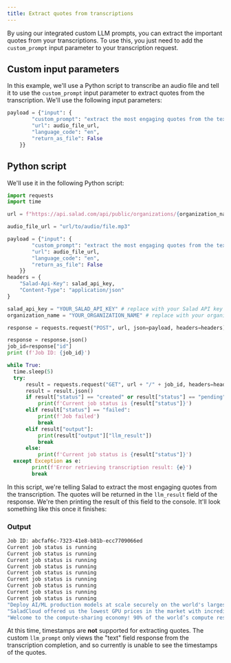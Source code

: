 ```yaml
---
title: Extract quotes from transcriptions
---
```


By using our integrated custom LLM prompts, you can extract the important quotes from your transcriptions. To use this,
you just need to add the `custom_prompt` input parameter to your transcription request.

## Custom input parameters

In this example, we'll use a Python script to transcribe an audio file and tell it to use the `custom_prompt` input
parameter to extract quotes from the transcription. We'll use the following input parameters:

```python
payload = {"input": {
        "custom_prompt": "extract the most engaging quotes from the text. Put quotation marks around the quotes. For example, \"I love Salad\". Do not do any formatting to the list, or include any other text.",
        "url": audio_file_url,
        "language_code": "en",
        "return_as_file": False
    }}
```

## Python script

We'll use it in the following Python script:

```python
import requests
import time

url = f"https://api.salad.com/api/public/organizations/{organization_name}/inference-endpoints/transcribe/jobs"

audio_file_url = "url/to/audio/file.mp3"

payload = {"input": {
        "custom_prompt": "extract the most engaging quotes from the text. Put quotation marks around the quotes. For example, \"I love Salad\". Do not do any formatting to the list, or include any other text.",
        "url": audio_file_url,
        "language_code": "en",
        "return_as_file": False
    }}
headers = {
    "Salad-Api-Key": salad_api_key,
    "Content-Type": "application/json"
}

salad_api_key = "YOUR_SALAD_API_KEY" # replace with your Salad API key
organization_name = "YOUR_ORGANIZATION_NAME" # replace with your organization name

response = requests.request("POST", url, json=payload, headers=headers)

response = response.json()
job_id=response["id"]
print (f'Job ID: {job_id}')

while True:
  time.sleep(5)
  try:
      result = requests.request("GET", url + "/" + job_id, headers=headers)
      result = result.json()
      if result["status"] == "created" or result["status"] == "pending" or result["status"] == "started" or result["status"] == "running":
          print(f'Current job status is {result["status"]}')
      elif result["status"] == "failed":
          print(f'Job failed')
          break
      elif result["output"]:
          print(result["output"]["llm_result"])
          break
      else:
          print(f'Current job status is {result["status"]}')
  except Exception as e:
        print(f'Error retrieving transcription result: {e}')
        break
```

In this script, we're telling Salad to extract the most engaging quotes from the transcription. The quotes will be
returned in the `llm_result` field of the response. We're then printing the result of this field to the console. It'll
look something like this once it finishes:

### Output

```bash
Job ID: abcfaf6c-7323-41e8-b81b-ecc7709066ed
Current job status is running
Current job status is running
Current job status is running
Current job status is running
Current job status is running
Current job status is running
Current job status is running
Current job status is running
Current job status is running
"Deploy AI/ML production models at scale securely on the world's largest distributed cloud network. Save up to 90% on compute costs compared to high-end GPUs & hyperscalers."
"SaladCloud offered us the lowest GPU prices in the market with incredible scalability."
"Welcome to the compute-sharing economy! 90% of the world’s compute resources (over 400 million consumer GPUs) sit idle for 20-22 hrs daily."
```

At this time, timestamps are **not** supported for extracting quotes. The custom `llm_prompt` only views the "text"
field response from the transcription completion, and so currently is unable to see the timestamps of the quotes.
